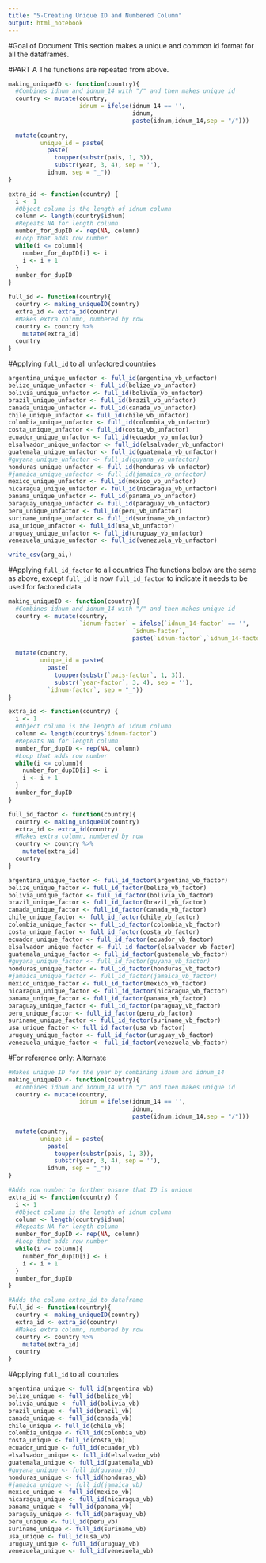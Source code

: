 ```yaml
---
title: "5-Creating Unique ID and Numbered Column"
output: html_notebook
---
```

#Goal of Document
This section makes a unique and common id format for all the dataframes.

#PART A
The functions are repeated from above.
```r
making_uniqueID <- function(country){
  #Combines idnum and idnum_14 with "/" and then makes unique id
  country <- mutate(country,
                    idnum = ifelse(idnum_14 == '',
                                   idnum,
                                   paste(idnum,idnum_14,sep = "/")))
  
  mutate(country,
         unique_id = paste(
           paste(
             toupper(substr(pais, 1, 3)),
             substr(year, 3, 4), sep = ''),
           idnum, sep = "_"))
}

extra_id <- function(country) {
  i <- 1
  #Object column is the length of idnum column
  column <- length(country$idnum)
  #Repeats NA for length column
  number_for_dupID <- rep(NA, column)
  #Loop that adds row number
  while(i <= column){
    number_for_dupID[i] <- i
    i <- i + 1
  }
  number_for_dupID
}

full_id <- function(country){
  country <- making_uniqueID(country)
  extra_id <- extra_id(country)
  #Makes extra column, numbered by row
  country <- country %>%
    mutate(extra_id)
  country
}
```

#Applying `full_id` to all unfactored countries
```r
argentina_unique_unfactor <- full_id(argentina_vb_unfactor)
belize_unique_unfactor <- full_id(belize_vb_unfactor)
bolivia_unique_unfactor <- full_id(bolivia_vb_unfactor)
brazil_unique_unfactor <- full_id(brazil_vb_unfactor)
canada_unique_unfactor <- full_id(canada_vb_unfactor)
chile_unique_unfactor <- full_id(chile_vb_unfactor)
colombia_unique_unfactor <- full_id(colombia_vb_unfactor)
costa_unique_unfactor <- full_id(costa_vb_unfactor)
ecuador_unique_unfactor <- full_id(ecuador_vb_unfactor)
elsalvador_unique_unfactor <- full_id(elsalvador_vb_unfactor)
guatemala_unique_unfactor <- full_id(guatemala_vb_unfactor)
#guyana_unique_unfactor <- full_id(guyana_vb_unfactor)
honduras_unique_unfactor <- full_id(honduras_vb_unfactor)
#jamaica_unique_unfactor <- full_id(jamaica_vb_unfactor)
mexico_unique_unfactor <- full_id(mexico_vb_unfactor)
nicaragua_unique_unfactor <- full_id(nicaragua_vb_unfactor)
panama_unique_unfactor <- full_id(panama_vb_unfactor)
paraguay_unique_unfactor <- full_id(paraguay_vb_unfactor)
peru_unique_unfactor <- full_id(peru_vb_unfactor)
suriname_unique_unfactor <- full_id(suriname_vb_unfactor)
usa_unique_unfactor <- full_id(usa_vb_unfactor)
uruguay_unique_unfactor <- full_id(uruguay_vb_unfactor)
venezuela_unique_unfactor <- full_id(venezuela_vb_unfactor)
```

```r
write_csv(arg_ai,)
```

#Applying `full_id_factor` to all countries
The functions below are the same as above, except `full_id` is now `full_id_factor` to indicate it needs to be used for factored data
```r
making_uniqueID <- function(country){
  #Combines idnum and idnum_14 with "/" and then makes unique id
  country <- mutate(country,
                    `idnum-factor` = ifelse(`idnum_14-factor` == '',
                                   `idnum-factor`,
                                   paste(`idnum-factor`,`idnum_14-factor`, sep = "/")))
  
  mutate(country,
         unique_id = paste(
           paste(
             toupper(substr(`pais-factor`, 1, 3)),
             substr(`year-factor`, 3, 4), sep = ''),
           `idnum-factor`, sep = "_"))
}

extra_id <- function(country) {
  i <- 1
  #Object column is the length of idnum column
  column <- length(country$`idnum-factor`)
  #Repeats NA for length column
  number_for_dupID <- rep(NA, column)
  #Loop that adds row number
  while(i <= column){
    number_for_dupID[i] <- i
    i <- i + 1
  }
  number_for_dupID
}

full_id_factor <- function(country){
  country <- making_uniqueID(country)
  extra_id <- extra_id(country)
  #Makes extra column, numbered by row
  country <- country %>%
    mutate(extra_id)
  country
}
```

```r
argentina_unique_factor <- full_id_factor(argentina_vb_factor)
belize_unique_factor <- full_id_factor(belize_vb_factor)
bolivia_unique_factor <- full_id_factor(bolivia_vb_factor)
brazil_unique_factor <- full_id_factor(brazil_vb_factor)
canada_unique_factor <- full_id_factor(canada_vb_factor)
chile_unique_factor <- full_id_factor(chile_vb_factor)
colombia_unique_factor <- full_id_factor(colombia_vb_factor)
costa_unique_factor <- full_id_factor(costa_vb_factor)
ecuador_unique_factor <- full_id_factor(ecuador_vb_factor)
elsalvador_unique_factor <- full_id_factor(elsalvador_vb_factor)
guatemala_unique_factor <- full_id_factor(guatemala_vb_factor)
#guyana_unique_factor <- full_id_factor(guyana_vb_factor)
honduras_unique_factor <- full_id_factor(honduras_vb_factor)
#jamaica_unique_factor <- full_id_factor(jamaica_vb_factor)
mexico_unique_factor <- full_id_factor(mexico_vb_factor)
nicaragua_unique_factor <- full_id_factor(nicaragua_vb_factor)
panama_unique_factor <- full_id_factor(panama_vb_factor)
paraguay_unique_factor <- full_id_factor(paraguay_vb_factor)
peru_unique_factor <- full_id_factor(peru_vb_factor)
suriname_unique_factor <- full_id_factor(suriname_vb_factor)
usa_unique_factor <- full_id_factor(usa_vb_factor)
uruguay_unique_factor <- full_id_factor(uruguay_vb_factor)
venezuela_unique_factor <- full_id_factor(venezuela_vb_factor)
```






#For reference only: Alternate
```r
#Makes unique ID for the year by combining idnum and idnum_14
making_uniqueID <- function(country){
  #Combines idnum and idnum_14 with "/" and then makes unique id
  country <- mutate(country,
                    idnum = ifelse(idnum_14 == '',
                                   idnum,
                                   paste(idnum,idnum_14,sep = "/")))
  
  mutate(country,
         unique_id = paste(
           paste(
             toupper(substr(pais, 1, 3)),
             substr(year, 3, 4), sep = ''),
           idnum, sep = "_"))
}

#Adds row number to further ensure that ID is unique
extra_id <- function(country) {
  i <- 1
  #Object column is the length of idnum column
  column <- length(country$idnum)
  #Repeats NA for length column
  number_for_dupID <- rep(NA, column)
  #Loop that adds row number
  while(i <= column){
    number_for_dupID[i] <- i
    i <- i + 1
  }
  number_for_dupID
}

#Adds the column extra_id to dataframe
full_id <- function(country){
  country <- making_uniqueID(country)
  extra_id <- extra_id(country)
  #Makes extra column, numbered by row
  country <- country %>%
    mutate(extra_id)
  country
}
```


#Applying `full_id` to all countries
```r
argentina_unique <- full_id(argentina_vb)
belize_unique <- full_id(belize_vb)
bolivia_unique <- full_id(bolivia_vb)
brazil_unique <- full_id(brazil_vb)
canada_unique <- full_id(canada_vb)
chile_unique <- full_id(chile_vb)
colombia_unique <- full_id(colombia_vb)
costa_unique <- full_id(costa_vb)
ecuador_unique <- full_id(ecuador_vb)
elsalvador_unique <- full_id(elsalvador_vb)
guatemala_unique <- full_id(guatemala_vb)
#guyana_unique <- full_id(guyana_vb)
honduras_unique <- full_id(honduras_vb)
#jamaica_unique <- full_id(jamaica_vb)
mexico_unique <- full_id(mexico_vb)
nicaragua_unique <- full_id(nicaragua_vb)
panama_unique <- full_id(panama_vb)
paraguay_unique <- full_id(paraguay_vb)
peru_unique <- full_id(peru_vb)
suriname_unique <- full_id(suriname_vb)
usa_unique <- full_id(usa_vb)
uruguay_unique <- full_id(uruguay_vb)
venezuela_unique <- full_id(venezuela_vb)
```


